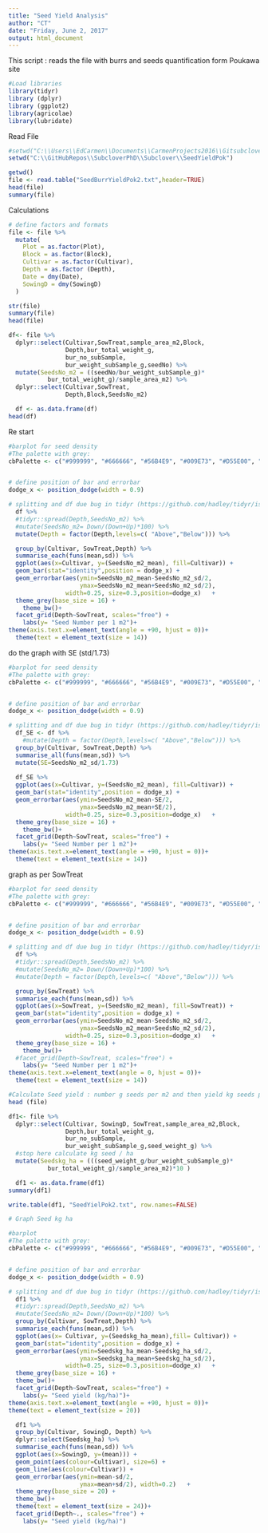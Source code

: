 ```yaml
---
title: "Seed Yield Analysis"
author: "CT"
date: "Friday, June 2, 2017"
output: html_document
---
```

This script :
reads the file with burrs and seeds quantification form Poukawa site 



```r
#Load libraries 
library(tidyr)
library (dplyr)
library (ggplot2)
library(agricolae)
library(lubridate)
```

Read File 

```r

#setwd("C:\\Users\\EdCarmen\\Documents\\CarmenProjects2016\\Gitsubclover\\SeedYieldPok")
setwd("C:\\GitHubRepos\\SubcloverPhD\\Subclover\\SeedYieldPok")

getwd()
file <- read.table("SeedBurrYieldPok2.txt",header=TRUE)
head(file)
summary(file)
```

Calculations 

```r

# define factors and formats
file <- file %>%
  mutate(
    Plot = as.factor(Plot),
    Block = as.factor(Block),
    Cultivar = as.factor(Cultivar),
    Depth = as.factor (Depth),
    Date = dmy(Date),
    SowingD = dmy(SowingD)
  )

str(file)
summary(file)
head(file)

```


```r

df<- file %>%
  dplyr::select(Cultivar,SowTreat,sample_area_m2,Block,
                Depth,bur_total_weight_g,
                bur_no_subSample,
                bur_weight_subSample_g,seedNo) %>%
  mutate(SeedsNo_m2 = ((seedNo/bur_weight_subSample_g)*
           bur_total_weight_g)/sample_area_m2) %>%
  dplyr::select(Cultivar,SowTreat,
                Depth,Block,SeedsNo_m2)

  df <- as.data.frame(df)
head(df)

```
Re start

```r

#barplot for seed density  
#The palette with grey:
cbPalette <- c("#999999", "#666666", "#56B4E9", "#009E73", "#D55E00", "#0072B2","#999999", "#E69F00", "#56B4E9", "#009E73", "#D55E00", "#0072B2","#56B4E9", "#009E73")


# define position of bar and errorbar
dodge_x <- position_dodge(width = 0.9)

# splitting and df due bug in tidyr (https://github.com/hadley/tidyr/issues/32)
  df %>%
  #tidyr::spread(Depth,SeedsNo_m2) %>%
  #mutate(SeedsNo_m2= Down/(Down+Up)*100) %>%
  mutate(Depth = factor(Depth,levels=c( "Above","Below"))) %>%

  group_by(Cultivar, SowTreat,Depth) %>%
  summarise_each(funs(mean,sd)) %>%
  ggplot(aes(x=Cultivar, y=(SeedsNo_m2_mean), fill=Cultivar)) +
  geom_bar(stat="identity",position = dodge_x) +
  geom_errorbar(aes(ymin=SeedsNo_m2_mean-SeedsNo_m2_sd/2,
                    ymax=SeedsNo_m2_mean+SeedsNo_m2_sd/2),
                width=0.25, size=0.3,position=dodge_x)   +
  theme_grey(base_size = 16) +
    theme_bw()+
  facet_grid(Depth~SowTreat, scales="free") +
    labs(y= "Seed Number per 1 m2")+
theme(axis.text.x=element_text(angle = +90, hjust = 0))+
  theme(text = element_text(size = 14))


```


do the graph with SE (std/1.73)


```r

#barplot for seed density  
#The palette with grey:
cbPalette <- c("#999999", "#666666", "#56B4E9", "#009E73", "#D55E00", "#0072B2","#999999", "#E69F00", "#56B4E9", "#009E73", "#D55E00", "#0072B2","#56B4E9", "#009E73")


# define position of bar and errorbar
dodge_x <- position_dodge(width = 0.9)

# splitting and df due bug in tidyr (https://github.com/hadley/tidyr/issues/32)
  df_SE <- df %>%
    #mutate(Depth = factor(Depth,levels=c( "Above","Below"))) %>%
  group_by(Cultivar, SowTreat,Depth) %>%
  summarise_all(funs(mean,sd)) %>%
  mutate(SE=SeedsNo_m2_sd/1.73)
    
  df_SE %>%
  ggplot(aes(x=Cultivar, y=(SeedsNo_m2_mean), fill=Cultivar)) +
  geom_bar(stat="identity",position = dodge_x) +
  geom_errorbar(aes(ymin=SeedsNo_m2_mean-SE/2,
                    ymax=SeedsNo_m2_mean+SE/2),
                width=0.25, size=0.3,position=dodge_x)   +
  theme_grey(base_size = 16) +
    theme_bw()+
  facet_grid(Depth~SowTreat, scales="free") +
    labs(y= "Seed Number per 1 m2")+
theme(axis.text.x=element_text(angle = +90, hjust = 0))+
  theme(text = element_text(size = 14))


```

graph as per SowTreat

```r
#barplot for seed density  
#The palette with grey:
cbPalette <- c("#999999", "#666666", "#56B4E9", "#009E73", "#D55E00", "#0072B2","#999999", "#E69F00", "#56B4E9", "#009E73", "#D55E00", "#0072B2","#56B4E9", "#009E73")


# define position of bar and errorbar
dodge_x <- position_dodge(width = 0.9)

# splitting and df due bug in tidyr (https://github.com/hadley/tidyr/issues/32)
  df %>%
  #tidyr::spread(Depth,SeedsNo_m2) %>%
  #mutate(SeedsNo_m2= Down/(Down+Up)*100) %>%
  #mutate(Depth = factor(Depth,levels=c( "Above","Below"))) %>%

  group_by(SowTreat) %>%
  summarise_each(funs(mean,sd)) %>%
  ggplot(aes(x=SowTreat, y=(SeedsNo_m2_mean), fill=SowTreat)) +
  geom_bar(stat="identity",position = dodge_x) +
  geom_errorbar(aes(ymin=SeedsNo_m2_mean-SeedsNo_m2_sd/2,
                    ymax=SeedsNo_m2_mean+SeedsNo_m2_sd/2),
                width=0.25, size=0.3,position=dodge_x)   +
  theme_grey(base_size = 16) +
    theme_bw()+
  #facet_grid(Depth~SowTreat, scales="free") +
    labs(y= "Seed Number per 1 m2")+
theme(axis.text.x=element_text(angle = 0, hjust = 0))+
  theme(text = element_text(size = 14))

```



```r
#Calculate Seed yield : number g seeds per m2 and then yield kg seeds per ha
head (file)

df1<- file %>%
  dplyr::select(Cultivar, SowingD, SowTreat,sample_area_m2,Block,
                Depth,bur_total_weight_g,
                bur_no_subSample,
                bur_weight_subSample_g,seed_weight_g) %>%
  #stop here calculate kg seed / ha
  mutate(Seedskg_ha = (((seed_weight_g/bur_weight_subSample_g)*
           bur_total_weight_g)/sample_area_m2)*10 ) 

  df1 <- as.data.frame(df1)
summary(df1)

write.table(df1, "SeedYielPok2.txt", row.names=FALSE)

```

```r
# Graph Seed kg ha

#barplot 
#The palette with grey:
cbPalette <- c("#999999", "#666666", "#56B4E9", "#009E73", "#D55E00", "#0072B2","#999999", "#E69F00", "#56B4E9", "#009E73", "#D55E00", "#0072B2","#56B4E9", "#009E73")


# define position of bar and errorbar
dodge_x <- position_dodge(width = 0.9)

# splitting and df due bug in tidyr (https://github.com/hadley/tidyr/issues/32)
  df1 %>%
  #tidyr::spread(Depth,SeedsNo_m2) %>%
  #mutate(SeedsNo_m2= Down/(Down+Up)*100) %>%
  group_by(Cultivar, SowTreat,Depth) %>%
  summarise_each(funs(mean,sd)) %>%
  ggplot(aes(x= Cultivar, y=(Seedskg_ha_mean),fill= Cultivar)) +
  geom_bar(stat="identity",position = dodge_x) +
  geom_errorbar(aes(ymin=Seedskg_ha_mean-Seedskg_ha_sd/2,
                    ymax=Seedskg_ha_mean+Seedskg_ha_sd/2),
                width=0.25, size=0.3,position=dodge_x)   +
  theme_grey(base_size = 16) +
  theme_bw()+
  facet_grid(Depth~SowTreat, scales="free") +
    labs(y= "Seed yield (kg/ha)")+
theme(axis.text.x=element_text(angle = +90, hjust = 0))+
theme(text = element_text(size = 20))
```



```r

  df1 %>%
  group_by(Cultivar, SowingD, Depth) %>%
  dplyr::select(Seedskg_ha) %>%
  summarise_each(funs(mean,sd)) %>%
  ggplot(aes(x=SowingD, y=(mean))) +
  geom_point(aes(colour=Cultivar), size=6) +
  geom_line(aes(colour=Cultivar)) +
  geom_errorbar(aes(ymin=mean-sd/2,
                    ymax=mean+sd/2), width=0.2)   +
  theme_grey(base_size = 20) +
  theme_bw()+
  theme(text = element_text(size = 24))+
  facet_grid(Depth~., scales="free") +
    labs(y= "Seed yield (kg/ha)")

```


